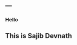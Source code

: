 ---
---

<link rel="stylesheet" href="styles.css" type="text/css">

### Hello
## This is Sajib Devnath